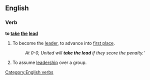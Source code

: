 ==English==

===Verb===
'''to [[take]] [[the]] [[lead]]'''

# {{idiom}} To become the [[leader]], to advance into [[first place]].
#:''At 0-0, United will '''take the lead''' if they score the penalty.'''
# {{idiom}} To assume [[leadership]] over a group.

[[Category:English verbs]]